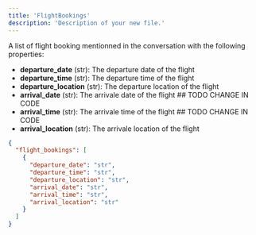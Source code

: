 ```yaml
---
title: 'FlightBookings'
description: 'Description of your new file.'
---
```

A list of flight booking mentionned in the conversation with the following properties:
- **departure_date** (str): The departure date of the flight
- **departure_time** (str): The departure time of the flight
- **departure_location** (str): The departure location of the flight
- **arrival_date** (str): The arrivale date of the flight ## TODO CHANGE IN CODE
- **arrival_time** (str): The arrivale time of the flight ## TODO CHANGE IN CODE
- **arrival_location** (str): The arrivale location of the flight

```json result
{
  "flight_bookings": [
    {
      "departure_date": "str",
      "departure_time": "str",
      "departure_location": "str",
      "arrival_date": "str",
      "arrival_time": "str",
      "arrival_location": "str"
    }
  ]
}
```
